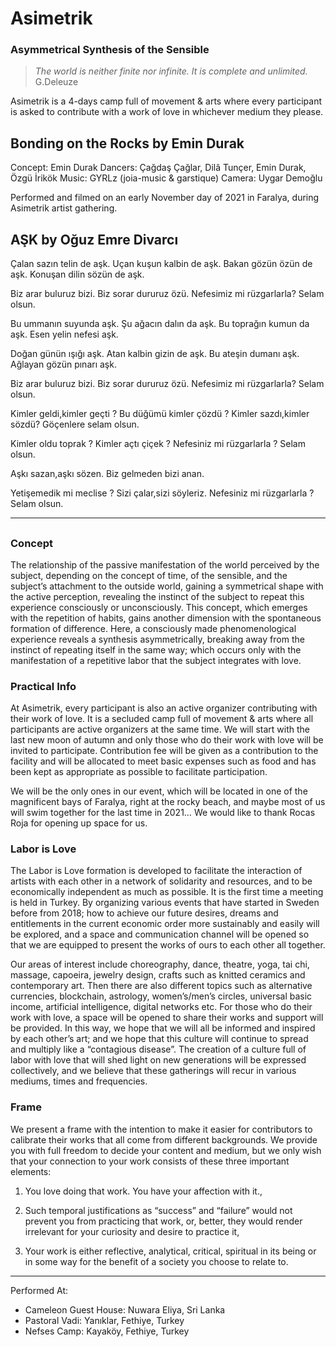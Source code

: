 
# Asimetrik

### Asymmetrical Synthesis of the Sensible

> _The world is neither finite nor infinite. It is complete and unlimited._
> G.Deleuze

<MdxSlider path="asimetrik" length={1} />

Asimetrik is a 4-days camp full of movement & arts where every participant is asked to contribute with a work of love in whichever medium they please.

## Bonding on the Rocks by Emin Durak

<ReactPlayer url="https://vimeo.com/680694153" width="100%" controls />

Concept: Emin Durak
Dancers: Çağdaş Çağlar, Dilâ Tunçer, Emin Durak, Özgü İrikök
Music: GYRLz (joia-music & garstique)
Camera: Uygar Demoğlu

Performed and filmed on an early November day of 2021 in Faralya, during Asimetrik artist gathering.

## AŞK by Oğuz Emre Divarcı

<ReactPlayer
  url="https://www.youtube.com/watch?v=DSGVDp5PUb8&t=924s"
  width="100%"
  controls
/>

Çalan sazın telin de aşk.
Uçan kuşun kalbin de aşk.
Bakan gözün özün de aşk.
Konuşan dilin sözün de aşk.

Biz arar buluruz bizi.
Biz sorar dururuz özü.
Nefesimiz mi rüzgarlarla?
Selam olsun.

Bu ummanın suyunda aşk.
Şu ağacın dalın da aşk.
Bu toprağın kumun da aşk.
Esen yelin nefesi aşk.

Doğan günün ışığı aşk.
Atan kalbin gizin de aşk.
Bu ateşin dumanı aşk.
Ağlayan gözün pınarı aşk.

Biz arar buluruz bizi.
Biz sorar dururuz özü.
Nefesimiz mi rüzgarlarla?
Selam olsun.

Kimler geldi,kimler geçti ?
Bu düğümü kimler çözdü ?
Kimler sazdı,kimler sözdü?
Göçenlere selam olsun.

Kimler oldu toprak ?
Kimler açtı çiçek ?
Nefesiniz mi rüzgarlarla ?
Selam olsun.

Aşkı sazan,aşkı sözen.
Biz gelmeden bizi anan.

Yetişemedik mi meclise ?
Sizi çalar,sizi söyleriz.
Nefesiniz mi rüzgarlarla ?
Selam olsun.

---

##

### Concept

The relationship of the passive manifestation of the world perceived by the subject, depending on the concept of time, of the sensible, and the subject’s attachment to the outside world, gaining a symmetrical shape with the active perception, revealing the instinct of the subject to repeat this experience consciously or unconsciously. This concept, which emerges with the repetition of habits, gains another dimension with the spontaneous formation of difference. Here, a consciously made phenomenological experience reveals a synthesis asymmetrically, breaking away from the instinct of repeating itself in the same way; which occurs only with the manifestation of a repetitive labor that the subject integrates with love.

### Practical Info

At Asimetrik, every participant is also an active organizer contributing with their work of love. It is a secluded camp full of movement & arts where all participants are active organizers at the same time. We will start with the last new moon of autumn and only those who do their work with love will be invited to participate. Contribution fee will be given as a contribution to the facility and will be allocated to meet basic expenses such as food and has been kept as appropriate as possible to facilitate participation.

We will be the only ones in our event, which will be located in one of the magnificent bays of Faralya, right at the rocky beach, and maybe most of us will swim together for the last time in 2021… We would like to thank Rocas Roja for opening up space for us.

### Labor is Love

The Labor is Love formation is developed to facilitate the interaction of artists with each other in a network of solidarity and resources, and to be economically independent as much as possible. It is the first time a meeting is held in Turkey. By organizing various events that have started in Sweden before from 2018; how to achieve our future desires, dreams and entitlements in the current economic order more sustainably and easily will be explored, and a space and communication channel will be opened so that we are equipped to present the works of ours to each other all together.

Our areas of interest include choreography, dance, theatre, yoga, tai chi, massage, capoeira, jewelry design, crafts such as knitted ceramics and contemporary art. Then there are also different topics such as alternative currencies, blockchain, astrology, women’s/men’s circles, universal basic income, artificial intelligence, digital networks etc. For those who do their work with love, a space will be opened to share their works and support will be provided. In this way, we hope that we will all be informed and inspired by each other’s art; and we hope that this culture will continue to spread and multiply like a “contagious disease”. The creation of a culture full of labor with love that will shed light on new generations will be expressed collectively, and we believe that these gatherings will recur in various mediums, times and frequencies.

### Frame

We present a frame with the intention to make it easier for contributors to calibrate their works that all come from different backgrounds. We provide you with full freedom to decide your content and medium, but we only wish that your connection to your work consists of these three important elements:

1. You love doing that work. You have your affection with it.,

2. Such temporal justifications as “success” and “failure” would not prevent you from practicing that work, or, better, they would render irrelevant for your curiosity and desire to practice it,

3. Your work is either reflective, analytical, critical, spiritual in its being or in some way for the benefit of a society you choose to relate to.

---

Performed At:

- Cameleon Guest House: Nuwara Eliya, Sri Lanka
- Pastoral Vadi: Yanıklar, Fethiye, Turkey
- Nefses Camp: Kayaköy, Fethiye, Turkey
